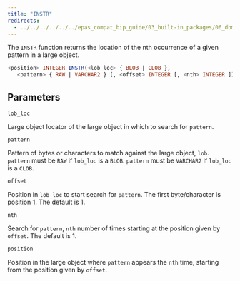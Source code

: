 ```yaml
---
title: "INSTR"
redirects:
  - ../../../../../../epas_compat_bip_guide/03_built-in_packages/06_dbms_lob/09_instr #generated for docs/epas/reorg-role-use-case-mode
---
```


The `INSTR` function returns the location of the nth occurrence of a given pattern in a large object.

```sql
<position> INTEGER INSTR(<lob_loc> { BLOB | CLOB },
   <pattern> { RAW | VARCHAR2 } [, <offset> INTEGER [, <nth> INTEGER ]])
```

## Parameters

`lob_loc`

 Large object locator of the large object in which to search for `pattern`.

`pattern`

 Pattern of bytes or characters to match against the large object, `lob`. `pattern` must be `RAW` if `lob_loc` is a `BLOB`. `pattern` must be `VARCHAR2` if `lob_loc` is a `CLOB`.

`offset`

 Position in `lob_loc` to start search for `pattern`. The first byte/character is position 1. The default is 1.

`nth`

 Search for `pattern`, `nth` number of times starting at the position given by `offset`. The default is 1.

`position`

 Position in the large object where `pattern` appears the `nth` time, starting from the position given by `offset`.

